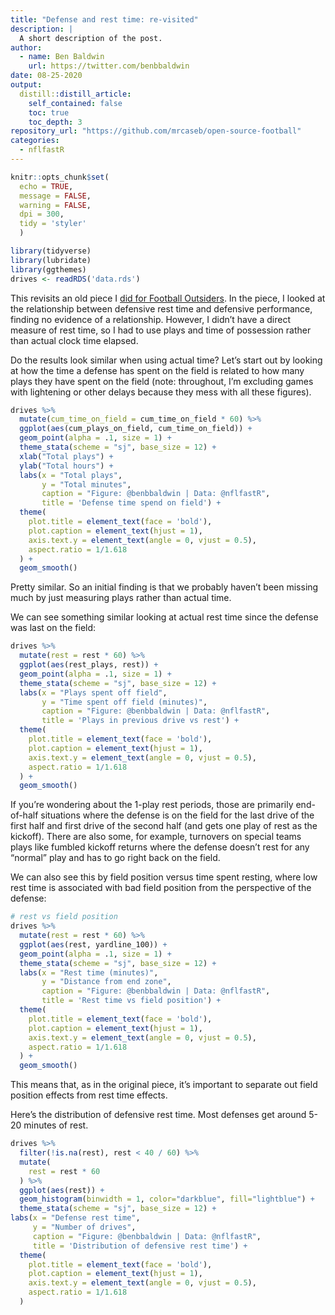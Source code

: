 ```yaml
---
title: "Defense and rest time: re-visited"
description: |
  A short description of the post.
author:
  - name: Ben Baldwin
    url: https://twitter.com/benbbaldwin
date: 08-25-2020
output:
  distill::distill_article:
    self_contained: false
    toc: true
    toc_depth: 3
repository_url: "https://github.com/mrcaseb/open-source-football"
categories:
  - nflfastR
---
```


```r
knitr::opts_chunk$set(
  echo = TRUE, 
  message = FALSE, 
  warning = FALSE, 
  dpi = 300, 
  tidy = 'styler'
  )

library(tidyverse)
library(lubridate)
library(ggthemes)
drives <- readRDS('data.rds')
```

This revisits an old piece I [did for Football Outsiders](https://www.footballoutsiders.com/stat-analysis/2018/defense-and-rest-time). In the piece, I looked at the relationship between defensive rest time and defensive performance, finding no evidence of a relationship. However, I didn't have a direct measure of rest time, so I had to use plays and time of possession rather than actual clock time elapsed.

Do the results look similar when using actual time? Let's start out by looking at how the time a defense has spent on the field is related to how many plays they have spent on the field (note: throughout, I'm excluding games with lightening or other delays because they mess with all these figures).

```r
drives %>%
  mutate(cum_time_on_field = cum_time_on_field * 60) %>%
  ggplot(aes(cum_plays_on_field, cum_time_on_field)) +
  geom_point(alpha = .1, size = 1) +
  theme_stata(scheme = "sj", base_size = 12) +
  xlab("Total plays") +
  ylab("Total hours") +
  labs(x = "Total plays",
       y = "Total minutes",
       caption = "Figure: @benbbaldwin | Data: @nflfastR",
       title = 'Defense time spend on field') +
  theme(
    plot.title = element_text(face = 'bold'),
    plot.caption = element_text(hjust = 1),
    axis.text.y = element_text(angle = 0, vjust = 0.5),
    aspect.ratio = 1/1.618
  ) + 
  geom_smooth()
```

Pretty similar. So an initial finding is that we probably haven't been missing much by just measuring plays rather than actual time.

We can see something similar looking at actual rest time since the defense was last on the field:

```r
drives %>%
  mutate(rest = rest * 60) %>%
  ggplot(aes(rest_plays, rest)) +
  geom_point(alpha = .1, size = 1) +
  theme_stata(scheme = "sj", base_size = 12) +
  labs(x = "Plays spent off field",
       y = "Time spent off field (minutes)",
       caption = "Figure: @benbbaldwin | Data: @nflfastR",
       title = 'Plays in previous drive vs rest') +
  theme(
    plot.title = element_text(face = 'bold'),
    plot.caption = element_text(hjust = 1),
    axis.text.y = element_text(angle = 0, vjust = 0.5),
    aspect.ratio = 1/1.618
  ) + 
  geom_smooth()
```

If you're wondering about the 1-play rest periods, those are primarily end-of-half situations where the defense is on the field for the last drive of the first half and first drive of the second half (and gets one play of rest as the kickoff). There are also some, for example, turnovers on special teams plays like fumbled kickoff returns where the defense doesn't rest for any "normal" play and has to go right back on the field.

We can also see this by field position versus time spent resting, where low rest time is associated with bad field position from the perspective of the defense:

```r
# rest vs field position
drives %>%
  mutate(rest = rest * 60) %>%
  ggplot(aes(rest, yardline_100)) +
  geom_point(alpha = .1, size = 1) +
  theme_stata(scheme = "sj", base_size = 12) +
  labs(x = "Rest time (minutes)",
       y = "Distance from end zone",
       caption = "Figure: @benbbaldwin | Data: @nflfastR",
       title = 'Rest time vs field position') +
  theme(
    plot.title = element_text(face = 'bold'),
    plot.caption = element_text(hjust = 1),
    axis.text.y = element_text(angle = 0, vjust = 0.5),
    aspect.ratio = 1/1.618
  ) +
  geom_smooth()
```

This means that, as in the original piece, it's important to separate out field position effects from rest time effects.

Here's the distribution of defensive rest time. Most defenses get around 5-20 minutes of rest.

```r
drives %>%
  filter(!is.na(rest), rest < 40 / 60) %>%
  mutate(
    rest = rest * 60
  ) %>%
  ggplot(aes(rest)) +
  geom_histogram(binwidth = 1, color="darkblue", fill="lightblue") +
  theme_stata(scheme = "sj", base_size = 12) +
labs(x = "Defense rest time",
     y = "Number of drives",
     caption = "Figure: @benbbaldwin | Data: @nflfastR",
     title = 'Distribution of defensive rest time') +
  theme(
    plot.title = element_text(face = 'bold'),
    plot.caption = element_text(hjust = 1),
    axis.text.y = element_text(angle = 0, vjust = 0.5),
    aspect.ratio = 1/1.618
  )
```


